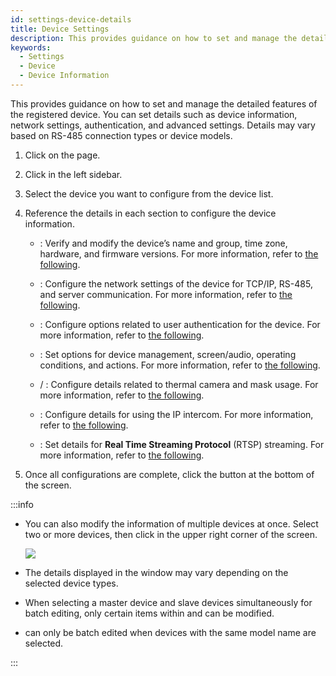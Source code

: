 ```yaml
---
id: settings-device-details
title: Device Settings
description: This provides guidance on how to set and manage the detailed features of the registered device.
keywords:
  - Settings
  - Device
  - Device Information
---
```


This provides guidance on how to set and manage the detailed features of the registered device. You can set details such as device information, network settings, authentication, and advanced settings. Details may vary based on RS-485 connection types or device models.

1. Click <Cmd sid='shell.header.setting' /> on the <Cmd sid='shell.header.launcher' /> page.

2. Click <Cmd sid='setting.menu.device.root' /> in the left sidebar.

3. Select the device you want to configure from the device list.

4. Reference the details in each section to configure the device information.

   * <Cmd sid='device.info.information' product='2' />: Verify and modify the device’s name and group, time zone, hardware, and firmware versions. For more information, refer to [the following](settings-device-details-info).

   * <Cmd sid='device.info.network' product='2' />: Configure the network settings of the device for TCP/IP, RS-485, and server communication. For more information, refer to [the following](settings-device-details-network).

   * <Cmd sid='device.info.authentication' product='2' />: Configure options related to user authentication for the device. For more information, refer to [the following](settings-device-details-auth).

   * <Cmd sid='device.info.advanced' product='2' />: Set options for device management, screen/audio, operating conditions, and actions. For more information, refer to [the following](settings-device-details-advanced).

   * <Cmd sid='device.info.temperMask' product='2' /> / <Cmd sid='device.info.mask' product='2' />: Configure details related to thermal camera and mask usage. For more information, refer to [the following](settings-device-details-thermal-mask).

   * <Cmd sid='device.info.interphone' product='2' />: Configure details for using the IP intercom. For more information, refer to [the following](settings-device-details-interphone).

   * <Cmd sid='device.info.rtsp' product='2' />: Set details for **Real Time Streaming Protocol** (RTSP) streaming. For more information, refer to [the following](settings-device-details-rtsp).

5. Once all configurations are complete, click the <Cmd sid='button.apply' product='2' /> button at the bottom of the screen.

:::info

* You can also modify the information of multiple devices at once. Select two or more devices, then click <Cmd sid='button.batchEdit' product='2' /> in the upper right corner of the screen.

  <Image src='/img/biostarx-setting-device-batch-edit.png' />

* The details displayed in the <Cmd sid='device.batchEdit' product='2' /> window may vary depending on the selected device types.

* When selecting a master device and slave devices simultaneously for batch editing, only certain items within <Cmd sid='device.info.authentication' product='2' /> and <Cmd sid='device.info.displaySound' product='2' /> can be modified.

* <Cmd sid='device.info.authenticationMode' product='2' /> can only be batch edited when devices with the same model name are selected.

:::

